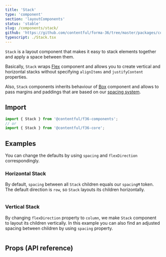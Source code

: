 ```yaml
---
title: 'Stack'
type: 'component'
section: 'layoutComponents'
status: 'stable'
slug: /components/stack/
github: 'https://github.com/contentful/forma-36/tree/master/packages/core/src/Stack'
typescript: ./Stack.tsx
---
```


`Stack` is a layout component that makes it easy to stack elements together and apply a space between them.

Basically, `Stack` wraps [Flex] component and allows you to create vertical and horizontal stacks without specifying `alignItems` and `justifyContent` properties.

Also, `Stack` components inherits behaviour of [Box] component and allows to pass margins and paddings that are based on our [spacing system].

## Import

```js static=true
import { Stack } from '@contentful/f36-components';
// or
import { Stack } from '@contentful/f36-core';
```

## Examples

You can change the defaults by using `spacing` and `flexDirection` correspondingly.

### Horizontal Stack

By default, `spacing` between all `Stack` children equals our `spacingM` token.
The default direction is `row`, so `Stack` layouts its children horizontally.

```jsx file=examples/HorizontalStackExample.tsx

```

### Vertical Stack

By changing `flexDirection` property to `column`, we make `Stack` component to layout its children vertically.
In this example you can also find an adjusted spacing between children by using `spacing` property.

```jsx file=examples/VerticalStackExample.tsx

```

## Props (API reference)

<Props of="Stack" storybookPath="/story/layout-stack--basic" />

[box]: ../components/box
[flex]: ../components/flex
[spacing system]: ../tokens/spacing
